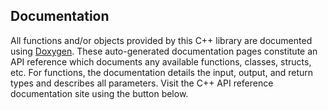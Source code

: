 ## Documentation

All functions and/or objects provided by this C++ library are documented using [Doxygen](https://www.doxygen.nl/). These auto-generated documentation pages constitute an API reference which documents any available functions, classes, structs, etc. For functions, the documentation details the input, output, and return types and describes all parameters. Visit the C++ API reference documentation site using the button below.
